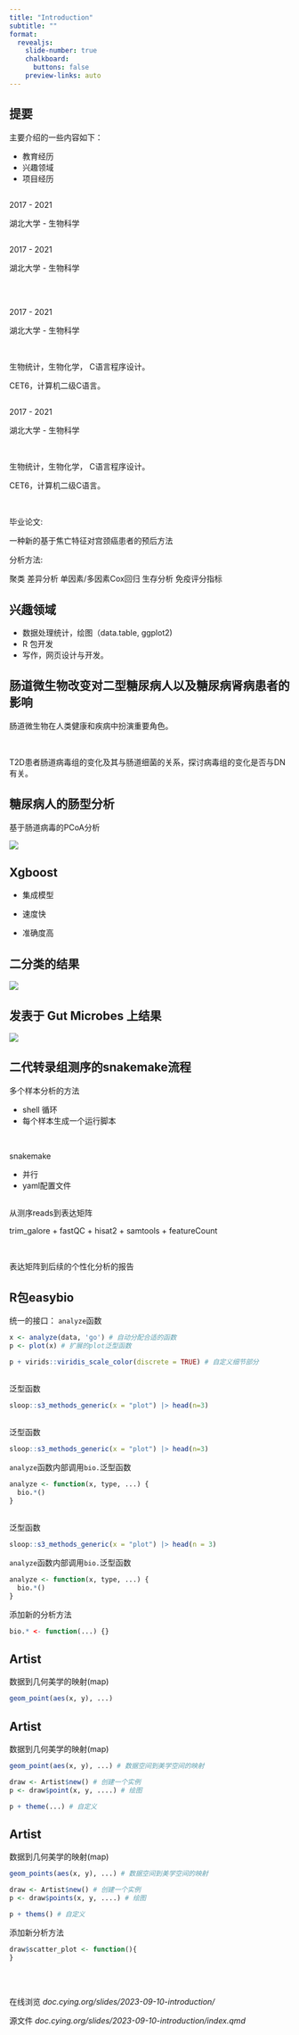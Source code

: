 ```yaml
---
title: "Introduction"
subtitle: ""
format:
  revealjs: 
    slide-number: true
    chalkboard: 
      buttons: false
    preview-links: auto
---
```


## 提要

主要介绍的一些内容如下：

-   教育经历
-   兴趣领域
-   项目经历

## {auto-animate="true"}

2017 - 2021

湖北大学 - 生物科学

## {auto-animate="true"}

2017 - 2021

湖北大学 - 生物科学

<br/>

## {auto-animate="true"}

2017 - 2021

湖北大学 - 生物科学

<br/>

生物统计，生物化学， C语言程序设计。

CET6，计算机二级C语言。

## {auto-animate="true"}

2017 - 2021

湖北大学 - 生物科学

<br/>

生物统计，生物化学， C语言程序设计。

CET6，计算机二级C语言。


<br/>

毕业论文:

一种新的基于焦亡特征对宫颈癌患者的预后方法

分析方法:

聚类 差异分析 单因素/多因素Cox回归 生存分析 免疫评分指标

## 兴趣领域

::: incremental 
- 数据处理统计，绘图（data.table, ggplot2) 
- R 包开发
- 写作，网页设计与开发。
:::


## 肠道微生物改变对二型糖尿病人以及糖尿病肾病患者的影响

肠道微生物在人类健康和疾病中扮演重要角色。

<br/>

T2D患者肠道病毒组的变化及其与肠道细菌的关系，探讨病毒组的变化是否与DN有关。

## 糖尿病人的肠型分析

基于肠道病毒的PCoA分析

![](./pcoA.bmp)

## Xgboost

- 集成模型

- 速度快
  
- 准确度高


## 二分类的结果

![](./roc.jpg){border="none"}

## 发表于 Gut Microbes 上结果

![](./gut micro.bmp)

## 二代转录组测序的snakemake流程

多个样本分析的方法

- shell 循环
- 每个样本生成一个运行脚本

<br/>

snakemake

- 并行
- yaml配置文件

##

从测序reads到表达矩阵

trim_galore + fastQC + hisat2 + samtools + featureCount

<br/>

表达矩阵到后续的个性化分析的报告

```{=tex}
\begin{align}
knitr + pandoc \rightarrow Rmarkdown \: or \: Quarto
\end{align}
```

## R包easybio

统一的接口： `analyze`函数

```.r
x <- analyze(data, 'go') # 自动分配合适的函数
p <- plot(x) # 扩展的plot泛型函数

p + virids::viridis_scale_color(discrete = TRUE) # 自定义细节部分
 ```

## {auto-animate="true"}

泛型函数

```r
sloop::s3_methods_generic(x = "plot") |> head(n=3)
```

## {auto-animate="true"}

泛型函数

```r
sloop::s3_methods_generic(x = "plot") |> head(n=3)
```

`analyze`函数内部调用`bio.`泛型函数

```r
analyze <- function(x, type, ...) {
  bio.*()
}
```

## {auto-animate="true"}

泛型函数

```r
sloop::s3_methods_generic(x = "plot") |> head(n = 3)
```

`analyze`函数内部调用`bio.`泛型函数

```r
analyze <- function(x, type, ...) {
  bio.*()
}
```

添加新的分析方法

```r
bio.* <- function(...) {}
```

## Artist{auto-animate="true"}

数据到几何美学的映射(map)

```r
geom_point(aes(x, y), ...)
```

## Artist{auto-animate="true"}

数据到几何美学的映射(map)

```r
geom_point(aes(x, y), ...) # 数据空间到美学空间的映射

draw <- Artist$new() # 创建一个实例
p <- draw$point(x, y, ....) # 绘图

p + theme(...) # 自定义
```

## Artist{auto-animate="true"}

数据到几何美学的映射(map)

```r
geom_points(aes(x, y), ...) # 数据空间到美学空间的映射

draw <- Artist$new() # 创建一个实例
p <- draw$points(x, y, ....) # 绘图

p + thems() # 自定义
```

添加新分析方法

```r
draw$scatter_plot <- function(){ 
}
```

## 

<br/>

在线浏览 *doc.cying.org/slides/2023-09-10-introduction/*

源文件 *doc.cying.org/slides/2023-09-10-introduction/index.qmd*

